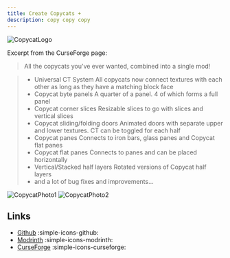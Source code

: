 ```yaml
---
title: Create Copycats +
description: copy copy copy
---
```


![CopycatLogo](https://cdn.modrinth.com/data/UT2M39wf/c08340f503f781f1a260c3dd813e83bbec5abb5e_96.webp)

Excerpt from the CurseForge page:

> All the copycats you've ever wanted, combined into a single mod!

> - Universal CT System
>   All copycats now connect textures with each other as long as they have a matching block face
> - Copycat byte panels
>   A quarter of a panel. 4 of which forms a full panel
> - Copycat corner slices
>   Resizable slices to go with slices and vertical slices
> - Copycat sliding/folding doors
>   Animated doors with separate upper and lower textures. CT can be toggled for each half
> - Copycat panes
>   Connects to iron bars, glass panes and Copycat flat panes
> - Copycat flat panes
>   Connects to panes and can be placed horizontally
> - Vertical/Stacked half layers
>   Rotated versions of Copycat half layers
> - and a lot of bug fixes and improvements…

![CopycatPhoto1](https://cdn.modrinth.com/data/UT2M39wf/images/e86daed566bd26230e283ca4fe6225c11a48a84e.png)
![CopycatPhoto2](https://cdn.modrinth.com/data/UT2M39wf/images/246b6b6067699d29d70842364d09dfde86bfde11.png)

## Links

- [Github](https://github.com/copycats-plus/copycats) :simple-icons-github:
- [Modrinth](https://modrinth.com/mod/copycats) :simple-icons-modrinth:
- [CurseForge](https://www.curseforge.com/minecraft/mc-mods/copycats) :simple-icons-curseforge:
